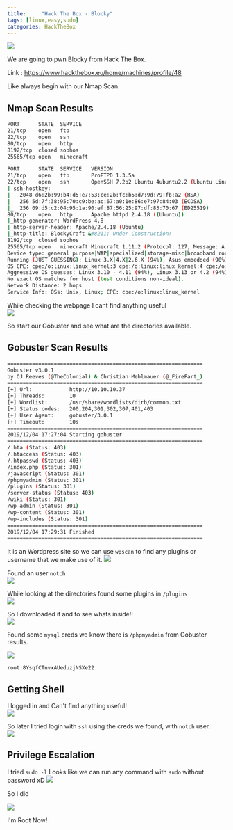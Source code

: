 ```yaml
---
title:     "Hack The Box - Blocky"
tags: [linux,easy,sudo]
categories: HackTheBox
---
```


![](https://raw.githubusercontent.com/ghostbyt3/ghostbyt3.github.io/master/public/static/images/htb-blocky/1.png)

We are going to pwn Blocky from Hack The Box.

Link : <https://www.hackthebox.eu/home/machines/profile/48>


Like always begin with our Nmap Scan.

## Nmap Scan Results
```bash
PORT      STATE  SERVICE
21/tcp    open   ftp
22/tcp    open   ssh
80/tcp    open   http
8192/tcp  closed sophos
25565/tcp open   minecraft

PORT      STATE  SERVICE   VERSION
21/tcp    open   ftp       ProFTPD 1.3.5a
22/tcp    open   ssh       OpenSSH 7.2p2 Ubuntu 4ubuntu2.2 (Ubuntu Linux; protocol 2.0)
| ssh-hostkey: 
|   2048 d6:2b:99:b4:d5:e7:53:ce:2b:fc:b5:d7:9d:79:fb:a2 (RSA)
|   256 5d:7f:38:95:70:c9:be:ac:67:a0:1e:86:e7:97:84:03 (ECDSA)
|_  256 09:d5:c2:04:95:1a:90:ef:87:56:25:97:df:83:70:67 (ED25519)
80/tcp    open   http      Apache httpd 2.4.18 ((Ubuntu))
|_http-generator: WordPress 4.8
|_http-server-header: Apache/2.4.18 (Ubuntu)
|_http-title: BlockyCraft &#8211; Under Construction!
8192/tcp  closed sophos
25565/tcp open   minecraft Minecraft 1.11.2 (Protocol: 127, Message: A Minecraft Server, Users: 0/20)
Device type: general purpose|WAP|specialized|storage-misc|broadband router|printer
Running (JUST GUESSING): Linux 3.X|4.X|2.6.X (94%), Asus embedded (90%), Crestron 2-Series (89%), HP embedded (89%)
OS CPE: cpe:/o:linux:linux_kernel:3 cpe:/o:linux:linux_kernel:4 cpe:/o:linux:linux_kernel cpe:/h:asus:rt-ac66u cpe:/o:crestron:2_series cpe:/h:hp:p2000_g3 cpe:/o:linux:linux_kernel:3.4 cpe:/o:linux:linux_kernel:2.6.22
Aggressive OS guesses: Linux 3.10 - 4.11 (94%), Linux 3.13 or 4.2 (94%), Linux 4.4 (94%), Linux 3.13 (93%), Linux 4.2 (93%), Linux 3.16 (92%), Linux 3.16 - 4.6 (92%), Linux 3.12 (91%), Linux 3.2 - 4.9 (91%), Linux 3.8 - 3.11 (91%)
No exact OS matches for host (test conditions non-ideal).
Network Distance: 2 hops
Service Info: OSs: Unix, Linux; CPE: cpe:/o:linux:linux_kernel
```
While checking the webpage I cant find anything useful<br/>
![](https://raw.githubusercontent.com/ghostbyt3/ghostbyt3.github.io/master/public/static/images/htb-blocky/2.png)

So start our Gobuster and see what are the directories available.

## Gobuster Scan Results
```bash
===============================================================
Gobuster v3.0.1
by OJ Reeves (@TheColonial) & Christian Mehlmauer (@_FireFart_)
===============================================================
[+] Url:            http://10.10.10.37
[+] Threads:        10
[+] Wordlist:       /usr/share/wordlists/dirb/common.txt
[+] Status codes:   200,204,301,302,307,401,403
[+] User Agent:     gobuster/3.0.1
[+] Timeout:        10s
===============================================================
2019/12/04 17:27:04 Starting gobuster
===============================================================
/.hta (Status: 403)
/.htaccess (Status: 403)
/.htpasswd (Status: 403)
/index.php (Status: 301)
/javascript (Status: 301)
/phpmyadmin (Status: 301)
/plugins (Status: 301)
/server-status (Status: 403)
/wiki (Status: 301)
/wp-admin (Status: 301)
/wp-content (Status: 301)
/wp-includes (Status: 301)
===============================================================
2019/12/04 17:29:31 Finished
===============================================================
```

It is an Wordpress site so we can use ``wpscan`` to find any plugins or username that we make use of it.
![](https://raw.githubusercontent.com/ghostbyt3/ghostbyt3.github.io/master/public/static/images/htb-blocky/3.png)

Found an user ``notch``<br/>
![](https://raw.githubusercontent.com/ghostbyt3/ghostbyt3.github.io/master/public/static/images/htb-blocky/4.png)


While looking at the directories found some plugins in ``/plugins``<br/>
![](https://raw.githubusercontent.com/ghostbyt3/ghostbyt3.github.io/master/public/static/images/htb-blocky/5.png)

So I downloaded it and to see whats inside!!<br/>
![](https://raw.githubusercontent.com/ghostbyt3/ghostbyt3.github.io/master/public/static/images/htb-blocky/6.png)

Found some ``mysql`` creds we know there is ``/phpmyadmin`` from Gobuster results.

![](https://raw.githubusercontent.com/ghostbyt3/ghostbyt3.github.io/master/public/static/images/htb-blocky/7.png)
 
``root:8YsqfCTnvxAUeduzjNSXe22``

## Getting Shell

I logged in and Can't find anything useful!<br/>
![](https://raw.githubusercontent.com/ghostbyt3/ghostbyt3.github.io/master/public/static/images/htb-blocky/8.png)

So later I tried login with ``ssh`` using the creds we found, with ``notch`` user.<br/>
![](https://raw.githubusercontent.com/ghostbyt3/ghostbyt3.github.io/master/public/static/images/htb-blocky/9.png)

## Privilege Escalation

I tried ``sudo -l`` Looks like we can run any command with ``sudo`` without password xD
![](https://raw.githubusercontent.com/ghostbyt3/ghostbyt3.github.io/master/public/static/images/htb-blocky/10.png)

So I did

![](https://raw.githubusercontent.com/ghostbyt3/ghostbyt3.github.io/master/public/static/images/htb-blocky/11.png)

I'm Root Now!
